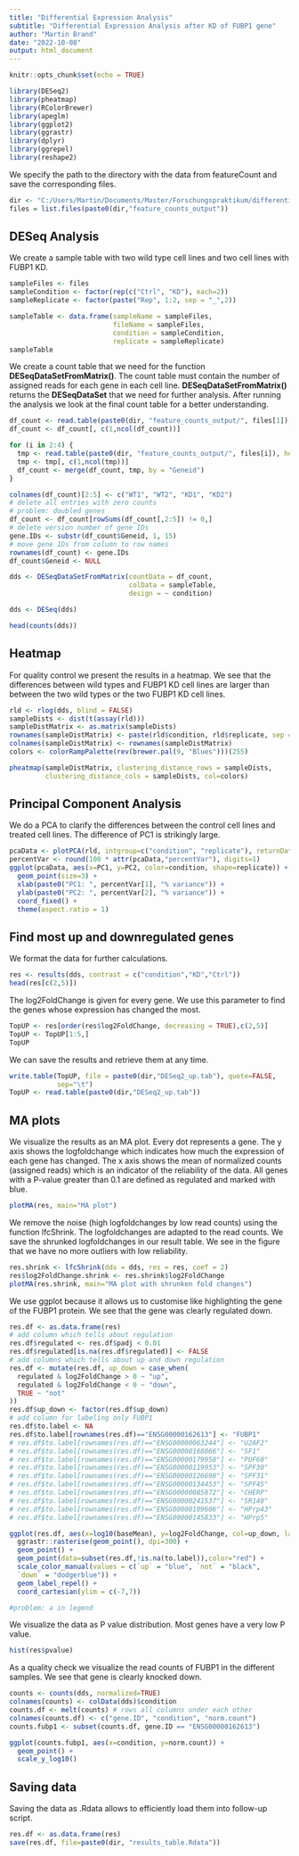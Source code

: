 ```yaml
---
title: "Differential Expression Analysis"
subtitle: "Differential Expression Analysis after KD of FUBP1 gene"
author: "Martin Brand"
date: "2022-10-08"
output: html_document
---
```


```r
knitr::opts_chunk$set(echo = TRUE)
```

```r
library(DESeq2)
library(pheatmap)
library(RColorBrewer)
library(apeglm)
library(ggplot2)
library(ggrastr)
library(dplyr)
library(ggrepel)
library(reshape2)
```

We specify the path to the directory with the data from featureCount and save
the corresponding files.
```r
dir <- "C:/Users/Martin/Documents/Master/Forschungspraktikum/differential_expression_analysis/project/data/"
files = list.files(paste0(dir,"feature_counts_output"))
```

## DESeq Analysis
We create a sample table with two wild type cell lines and two cell lines with
FUBP1 KD.
```r
sampleFiles <- files
sampleCondition <- factor(rep(c("Ctrl", "KD"), each=2))
sampleReplicate <- factor(paste("Rep", 1:2, sep = "_",2))

sampleTable <- data.frame(sampleName = sampleFiles,
                          fileName = sampleFiles,
                          condition = sampleCondition,
                          replicate = sampleReplicate)
sampleTable
```


We create a count table that we need for the function 
**DESeqDataSetFromMatrix()**. The count table must contain the number of assigned
reads for each gene in each cell line. **DESeqDataSetFromMatrix()** returns the
**DESeqDataSet** that we need for further analysis. After running the analysis
we look at the final count table for a better understanding.

```r
df_count <- read.table(paste0(dir, "feature_counts_output/", files[1]), header = T) 
df_count <- df_count[, c(1,ncol(df_count))]

for (i in 2:4) {
  tmp <- read.table(paste0(dir, "feature_counts_output/", files[i]), header = T)
  tmp <- tmp[, c(1,ncol(tmp))]
  df_count <- merge(df_count, tmp, by = "Geneid")
}

colnames(df_count)[2:5] <- c("WT1", "WT2", "KD1", "KD2")
# delete all entries with zero counts
# problem: doubled genes
df_count <- df_count[rowSums(df_count[,2:5]) != 0,]
# delete version number of gene IDs
gene.IDs <- substr(df_count$Geneid, 1, 15)
# move gene IDs from column to row names
rownames(df_count) <- gene.IDs 
df_count$Geneid <- NULL

dds <- DESeqDataSetFromMatrix(countData = df_count,
                              colData = sampleTable,
                              design = ~ condition)

dds <- DESeq(dds)

head(counts(dds))
```

## Heatmap
For quality control we present the results in a heatmap. We see that the differences between wild types and FUBP1 KD cell lines are larger than between the two wild types or the two FUBP1 KD cell lines.
```r
rld <- rlog(dds, blind = FALSE)
sampleDists <- dist(t(assay(rld)))
sampleDistMatrix <- as.matrix(sampleDists)
rownames(sampleDistMatrix) <- paste(rld$condition, rld$replicate, sep = "-")
colnames(sampleDistMatrix) <- rownames(sampleDistMatrix)
colors <- colorRampPalette(rev(brewer.pal(9, "Blues")))(255)

pheatmap(sampleDistMatrix, clustering_distance_rows = sampleDists,
         clustering_distance_cols = sampleDists, col=colors)
```

## Principal Component Analysis
We do a PCA to clarify the differences between the control cell lines and treated cell lines. The difference of PC1 is strikingly large. 
```r
pcaData <- plotPCA(rld, intgroup=c("condition", "replicate"), returnData=TRUE)
percentVar <- round(100 * attr(pcaData,"percentVar"), digits=1)
ggplot(pcaData, aes(x=PC1, y=PC2, color=condition, shape=replicate)) +
  geom_point(size=3) +
  xlab(paste0("PC1: ", percentVar[1], "% variance")) +
  ylab(paste0("PC2: ", percentVar[2], "% variance")) +
  coord_fixed() +
  theme(aspect.ratio = 1)
```

## Find most up and downregulated genes
We format the data for further calculations. 
```r
res <- results(dds, contrast = c("condition","KD","Ctrl"))
head(res[c(2,5)])
```

The log2FoldChange is given for every gene. We use this parameter to find the
genes whose expression has changed the most.
```r
TopUP <- res[order(res$log2FoldChange, decreasing = TRUE),c(2,5)]
TopUP <- TopUP[1:5,]
TopUP
```

We can save the results and retrieve them at any time.
```r
write.table(TopUP, file = paste0(dir,"DESeq2_up.tab"), quote=FALSE,
            sep="\t")
TopUP <- read.table(paste0(dir,"DESeq2_up.tab"))
```

## MA plots
We visualize the results as an MA plot. Every dot represents a gene. The y axis shows the logfoldchange which indicates how much the expression of each gene has changed. The x axis shows the mean of normalized counts (assigned reads) which is an indicator of the reliability of the data. All genes with a P-value greater than 0.1 are defined as regulated and marked with blue.
```r
plotMA(res, main="MA plot")
```

We remove the noise (high logfoldchanges by low read counts) using the function lfcShrink. The logfoldchanges are adapted to the read counts. We save the shrunked logfoldchanges in our result table. We see in the figure that we have no more outliers with low reliability. 
```r
res.shrink <- lfcShrink(dds = dds, res = res, coef = 2)
res$log2FoldChange.shrink <- res.shrink$log2FoldChange
plotMA(res.shrink, main="MA plot with shrunken fold changes")
```

We use ggplot because it allows us to customise like highlighting the gene of the FUBP1 protein. We see that the gene was clearly regulated down.
```r
res.df <- as.data.frame(res)
# add column which tells about regulation
res.df$regulated <- res.df$padj < 0.01
res.df$regulated[is.na(res.df$regulated)] <- FALSE
# add columns which tells about up and down regulation
res.df <- mutate(res.df, up_down = case_when(
  regulated & log2FoldChange > 0 ~ "up",
  regulated & log2FoldChange < 0 ~ "down",
  TRUE ~ "not"
))
res.df$up_down <- factor(res.df$up_down)
# add column for labeling only FUBP1
res.df$to.label <- NA
res.df$to.label[rownames(res.df)=="ENSG00000162613"] <- "FUBP1"
# res.df$to.label[rownames(res.df)=="ENSG00000063244"] <- "U2AF2"
# res.df$to.label[rownames(res.df)=="ENSG00000168066"] <- "SF1"
# res.df$to.label[rownames(res.df)=="ENSG00000179950"] <- "PUF60"
# res.df$to.label[rownames(res.df)=="ENSG00000119953"] <- "SPF30"
# res.df$to.label[rownames(res.df)=="ENSG00000126698"] <- "SPF31"
# res.df$to.label[rownames(res.df)=="ENSG00000134453"] <- "SPF45"
# res.df$to.label[rownames(res.df)=="ENSG00000085872"] <- "CHERP"
# res.df$to.label[rownames(res.df)=="ENSG00000241537"] <- "SR140"
# res.df$to.label[rownames(res.df)=="ENSG00000109606"] <- "HPrp43"
# res.df$to.label[rownames(res.df)=="ENSG00000145833"] <- "HPrp5"

ggplot(res.df, aes(x=log10(baseMean), y=log2FoldChange, col=up_down, label=to.label)) +
  ggrastr::rasterise(geom_point(), dpi=300) +
  geom_point() +
  geom_point(data=subset(res.df,!is.na(to.label)),color="red") +
  scale_color_manual(values = c(`up` = "blue", `not` = "black",
  `down` = "dodgerblue")) +
  geom_label_repel() +
  coord_cartesian(ylim = c(-7,7)) 

#problem: a in legend


```

We visualize the data as P value distribution. Most genes have a very low
P value. 
```r
hist(res$pvalue)
```

As a quality check we visualize the read counts of FUBP1 in the different samples. We see that gene is clearly knocked down. 
```r
counts <- counts(dds, normalized=TRUE)
colnames(counts) <- colData(dds)$condition
counts.df <- melt(counts) # rows all columns under each other
colnames(counts.df) <- c("gene.ID", "condition", "norm.count")
counts.fubp1 <- subset(counts.df, gene.ID == "ENSG00000162613")

ggplot(counts.fubp1, aes(x=condition, y=norm.count)) + 
  geom_point() +
  scale_y_log10() 
```

## Saving data
Saving the data as .Rdata allows to efficiently load them into follow-up script.
```r
res.df <- as.data.frame(res)
save(res.df, file=paste0(dir, "results_table.Rdata"))
```
